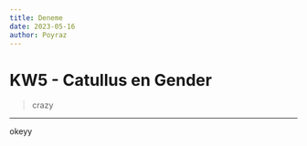 ```yaml
---
title: Deneme
date: 2023-05-16
author: Poyraz
---
```


# KW5 - Catullus en Gender

> crazy

<MDXImage
  src="https://images.unsplash.com/photo-1682686581362-796145f0e123?ixlib=rb-4.0.3&ixid=MnwxMjA3fDF8MHxlZGl0b3JpYWwtZmVlZHwxfHx8ZW58MHx8fHw%3D&auto=format&fit=crop&w=500&q=60"
  width={48}
  height={48}
/>

---

okeyy

